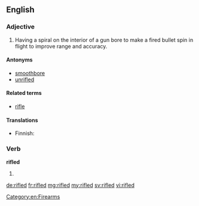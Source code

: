 ==English==

===Adjective===
{{en-adj|-}}

# {{context|firearms|lang=en}} Having a spiral on the interior of a gun bore to make a fired bullet spin in flight to improve range and accuracy.

====Antonyms====
* [[smoothbore]]
* [[unrifled]]

====Related terms====
* [[rifle]]

====Translations====
{{trans-top|having a spiral groove on the inside of a gun barrel}}
* Finnish: {{t|fi|rihlattu}}
{{trans-mid}}
{{trans-bottom}}

===Verb===
'''rifled'''

# {{en-past of|rifle}}

[[Category:en:Firearms]]

[[de:rifled]]
[[fr:rifled]]
[[mg:rifled]]
[[my:rifled]]
[[sv:rifled]]
[[vi:rifled]]